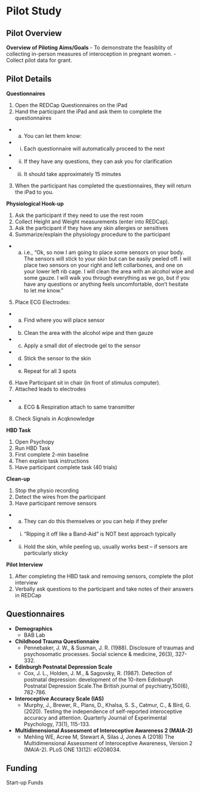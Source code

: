 # Pilot Study

## Pilot Overview 

**Overview of Piloting Aims/Goals**
- To demonstrate the feasiblity of collecting in-person measures of interoception in pregnant women.
- Collect pilot data for grant.

## Pilot Details

**Questionnaires**

1.	Open the REDCap Questionnaires on the iPad
2.	Hand the participant the iPad and ask them to complete the questionnaires
- a.	You can let them know:
- i.	Each questionnaire will automatically proceed to the next
- ii.	If they have any questions, they can ask you for clarification
- iii.	It should take approximately 15 minutes
3.	When the participant has completed the questionnaires, they will return the iPad to you.

**Physiological Hook-up**

1.	Ask the participant if they need to use the rest room
2.	Collect Height and Weight measurements (enter into REDCap).
3.	Ask the participant if they have any skin allergies or sensitives
4.	Summarize/explain the physiology procedure to the participant
  - a.	i.e., “Ok, so now I am going to place some sensors on your body. The sensors will stick to your skin but can be easily peeled off. I will place two sensors on your right and left collarbones, and one on your lower left rib cage. I will clean the area with an alcohol wipe and some gauze. I will walk you through everything as we go, but if you have any questions or anything feels uncomfortable, don’t hesitate to let me know.”
5.	Place ECG Electrodes:
  - a.	Find where you will place sensor
  - b.	Clean the area with the alcohol wipe and then gauze
  - c.	Apply a small dot of electrode gel to the sensor
  - d.	Stick the sensor to the skin
  - e.	Repeat for all 3 spots
6.	Have Participant sit in chair (in front of stimulus computer).
7.	Attached leads to electrodes
  - a.	ECG & Respiration attach to same transmitter
8.	Check Signals in Acqknowledge

**HBD Task**

1.	Open Psychopy
2.	Run HBD Task
3.	First complete 2-min baseline
4.	Then explain task instructions
5.	Have participant complete task (40 trials)

**Clean-up**

1.	Stop the physio recording
2.	Detect the wires from the participant
3.	Have participant remove sensors
  - a.	They can do this themselves or you can help if they prefer
  - i.	“Ripping it off like a Band-Aid” is NOT best approach typically
  - ii.	Hold the skin, while peeling up, usually works best – if sensors are particularly sticky

**Pilot Interview**

1.	After completing the HBD task and removing sensors, complete the pilot interview
2.	Verbally ask questions to the participant and take notes of their answers in REDCap


## Questionnaires

- **Demographics**
  - BAB Lab

- **Childhood Trauma Questionnaire**
  - Pennebaker, J. W., & Susman, J. R. (1988). Disclosure of traumas and psychosomatic processes. Social science & medicine, 26(3), 327-332.

- **Edinburgh Postnatal Depression Scale**
  - Cox, J. L., Holden, J. M., & Sagovsky, R. (1987). Detection of postnatal depression: development of the 10-item Edinburgh Postnatal Depression Scale.The British journal of psychiatry,150(6), 782-786.

- **Interoceptive Accuracy Scale (IAS)**
  - Murphy, J., Brewer, R., Plans, D., Khalsa, S. S., Catmur, C., & Bird, G. (2020). Testing the independence of self-reported interoceptive accuracy and attention. Quarterly Journal of Experimental Psychology, 73(1), 115-133.

- **Multidimensional Assessment of Interoceptive Awareness 2 (MAIA-2)**
  - Mehling WE, Acree M, Stewart A, Silas J, Jones A (2018) The Multidimensional Assessment of Interoceptive Awareness, Version 2 (MAIA-2). PLoS ONE 13(12): e0208034.


## Funding
Start-up Funds

